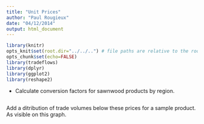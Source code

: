 ```yaml
---
title: "Unit Prices"
author: "Paul Rougieux"
date: "04/12/2014"
output: html_document
---
```

```r
library(knitr)
opts_knit$set(root.dir="../../..") # file paths are relative to the root of the project directory
opts_chunk$set(echo=FALSE)
library(tradeflows)
library(dplyr)
library(ggplot2)
library(reshape2)
``` 

* Calculate conversion factors for sawnwood products by region.


```r

```


Add a ditribution of trade volumes below these prices for a sample product.
As visible on this graph.
